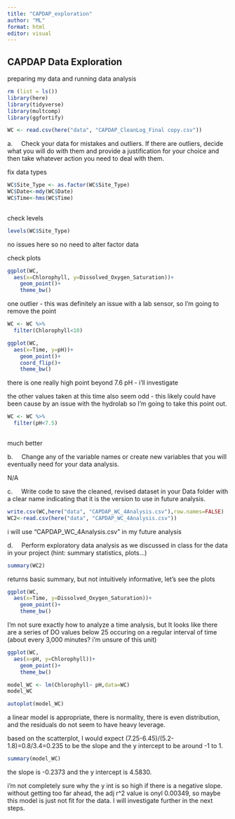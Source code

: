 ```yaml
---
title: "CAPDAP_exploration"
author: "ML"
format: html
editor: visual
---
```


## CAPDAP Data Exploration

preparing my data and running data analysis

```r
rm (list = ls())
library(here)
library(tidyverse)
library(multcomp)
library(ggfortify)
```

```r
WC <- read.csv(here("data", "CAPDAP_CleanLog_Final copy.csv"))
```

a.     Check your data for mistakes and outliers. If there are outliers, decide what you will do with them and provide a justification for your choice and then take whatever action you need to deal with them.

fix data types

```r
WC$Site_Type <- as.factor(WC$Site_Type)
WC$Date<-mdy(WC$Date)
WC$Time<-hms(WC$Time)
  
```

check levels

```r
levels(WC$Site_Type)
```

no issues here so no need to alter factor data

check plots

```r
ggplot(WC,
  aes(x=Chlorophyll, y=Dissolved_Oxygen_Saturation))+
    geom_point()+
    theme_bw()
```

one outlier - this was definitely an issue with a lab sensor, so I'm going to remove the point

```r
WC <- WC %>%
  filter(Chlorophyll<10)
```

```r
ggplot(WC,
  aes(x=Time, y=pH))+
    geom_point()+
    coord_flip()+
    theme_bw()
```

there is one really high point beyond 7.6 pH - i'll investigate

the other values taken at this time also seem odd - this likely could have been cause by an issue with the hydrolab so I'm going to take this point out.

```r
WC <- WC %>%
  filter(pH<7.5)
  
```

much better

b.     Change any of the variable names or create new variables that you will eventually need for your data analysis.

N/A

c.     Write code to save the cleaned, revised dataset in your Data folder with a clear name indicating that it is the version to use in future analysis.

```r
write.csv(WC,here("data", "CAPDAP_WC_4Analysis.csv"),row.names=FALSE)
WC2<-read.csv(here("data", "CAPDAP_WC_4Analysis.csv"))
```

i will use "CAPDAP_WC_4Analysis.csv" in my future analysis

d.     Perform exploratory data analysis as we discussed in class for the data in your project (hint: summary statistics, plots…)

```r
summary(WC2)
```

returns basic summary, but not intuitively informative, let's see the plots

```r
ggplot(WC,
  aes(x=Time, y=Dissolved_Oxygen_Saturation))+
    geom_point()+
    theme_bw()
```

I'm not sure exactly how to analyze a time analysis, but It looks like there are a series of DO values below 25 occuring on a regular interval of time (about every 3,000 minutes? i'm unsure of this unit)

```r
ggplot(WC,
  aes(x=pH, y=Chlorophyll))+
    geom_point()+
    theme_bw()

model_WC <- lm(Chlorophyll~ pH,data=WC)
model_WC

autoplot(model_WC)

```

a linear model is appropriate, there is normality, there is even distribution, and the residuals do not seem to have heavy leverage.

based on the scatterplot, I would expect (7.25-6.45)/(5.2-1.8)=0.8/3.4=0.235 to be the slope and the y intercept to be around -1 to 1.

```r
summary(model_WC)
```

the slope is -0.2373 and the y intercept is 4.5830.

i'm not completely sure why the y int is so high if there is a negative slope. without getting too far ahead, the adj r\^2 value is onyl 0.00349, so maybe this model is just not fit for the data. I will investigate further in the next steps.
